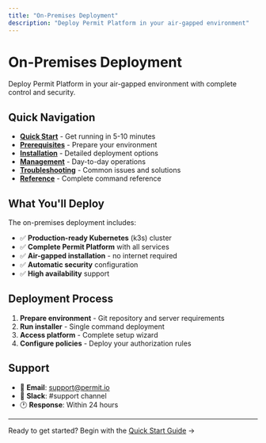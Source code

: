 ```yaml
---
title: "On-Premises Deployment"
description: "Deploy Permit Platform in your air-gapped environment"
---
```


# On-Premises Deployment

Deploy Permit Platform in your air-gapped environment with complete control and security.

## Quick Navigation

- **[Quick Start](../quick-start)** - Get running in 5-10 minutes
- **[Prerequisites](../prerequisites)** - Prepare your environment  
- **[Installation](../installation)** - Detailed deployment options
- **[Management](../management)** - Day-to-day operations
- **[Troubleshooting](../troubleshooting)** - Common issues and solutions
- **[Reference](../reference)** - Complete command reference

## What You'll Deploy

The on-premises deployment includes:

- ✅ **Production-ready Kubernetes** (k3s) cluster
- ✅ **Complete Permit Platform** with all services
- ✅ **Air-gapped installation** - no internet required
- ✅ **Automatic security** configuration
- ✅ **High availability** support

## Deployment Process

1. **Prepare environment** - Git repository and server requirements
2. **Run installer** - Single command deployment
3. **Access platform** - Complete setup wizard
4. **Configure policies** - Deploy your authorization rules

## Support

- 📧 **Email**: support@permit.io
- 💬 **Slack**: #support channel  
- 🕐 **Response**: Within 24 hours

---

Ready to get started? Begin with the [Quick Start Guide](../quick-start) →